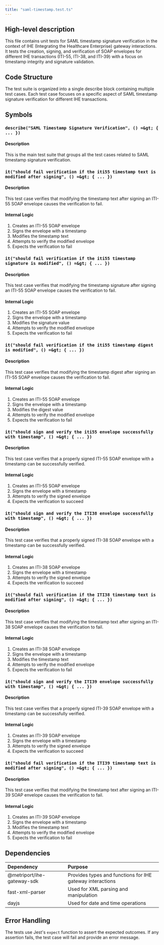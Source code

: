 ```yaml
---
title: "saml-timestamp.test.ts"
---
```


## High-level description
This file contains unit tests for SAML timestamp signature verification in the context of IHE (Integrating the Healthcare Enterprise) gateway interactions. It tests the creation, signing, and verification of SOAP envelopes for different IHE transactions (ITI-55, ITI-38, and ITI-39) with a focus on timestamp integrity and signature validation.

## Code Structure
The test suite is organized into a single describe block containing multiple test cases. Each test case focuses on a specific aspect of SAML timestamp signature verification for different IHE transactions.

## Symbols

### `describe("SAML Timestamp Signature Verification", () =&gt; { ... })`
#### Description
This is the main test suite that groups all the test cases related to SAML timestamp signature verification.

### `it("should fail verification if the iti55 timestamp text is modified after signing", () =&gt; { ... })`
#### Description
This test case verifies that modifying the timestamp text after signing an ITI-55 SOAP envelope causes the verification to fail.

#### Internal Logic
1. Creates an ITI-55 SOAP envelope
2. Signs the envelope with a timestamp
3. Modifies the timestamp text
4. Attempts to verify the modified envelope
5. Expects the verification to fail

### `it("should fail verification if the iti55 timestamp signature is modified", () =&gt; { ... })`
#### Description
This test case verifies that modifying the timestamp signature after signing an ITI-55 SOAP envelope causes the verification to fail.

#### Internal Logic
1. Creates an ITI-55 SOAP envelope
2. Signs the envelope with a timestamp
3. Modifies the signature value
4. Attempts to verify the modified envelope
5. Expects the verification to fail

### `it("should fail verification if the iti55 timestamp digest is modified", () =&gt; { ... })`
#### Description
This test case verifies that modifying the timestamp digest after signing an ITI-55 SOAP envelope causes the verification to fail.

#### Internal Logic
1. Creates an ITI-55 SOAP envelope
2. Signs the envelope with a timestamp
3. Modifies the digest value
4. Attempts to verify the modified envelope
5. Expects the verification to fail

### `it("should sign and verify the iti55 envelope successfully with timestamp", () =&gt; { ... })`
#### Description
This test case verifies that a properly signed ITI-55 SOAP envelope with a timestamp can be successfully verified.

#### Internal Logic
1. Creates an ITI-55 SOAP envelope
2. Signs the envelope with a timestamp
3. Attempts to verify the signed envelope
4. Expects the verification to succeed

### `it("should sign and verify the ITI38 envelope successfully with timestamp", () =&gt; { ... })`
#### Description
This test case verifies that a properly signed ITI-38 SOAP envelope with a timestamp can be successfully verified.

#### Internal Logic
1. Creates an ITI-38 SOAP envelope
2. Signs the envelope with a timestamp
3. Attempts to verify the signed envelope
4. Expects the verification to succeed

### `it("should fail verification if the ITI38 timestamp text is modified after signing", () =&gt; { ... })`
#### Description
This test case verifies that modifying the timestamp text after signing an ITI-38 SOAP envelope causes the verification to fail.

#### Internal Logic
1. Creates an ITI-38 SOAP envelope
2. Signs the envelope with a timestamp
3. Modifies the timestamp text
4. Attempts to verify the modified envelope
5. Expects the verification to fail

### `it("should sign and verify the ITI39 envelope successfully with timestamp", () =&gt; { ... })`
#### Description
This test case verifies that a properly signed ITI-39 SOAP envelope with a timestamp can be successfully verified.

#### Internal Logic
1. Creates an ITI-39 SOAP envelope
2. Signs the envelope with a timestamp
3. Attempts to verify the signed envelope
4. Expects the verification to succeed

### `it("should fail verification if the ITI39 timestamp text is modified after signing", () =&gt; { ... })`
#### Description
This test case verifies that modifying the timestamp text after signing an ITI-39 SOAP envelope causes the verification to fail.

#### Internal Logic
1. Creates an ITI-39 SOAP envelope
2. Signs the envelope with a timestamp
3. Modifies the timestamp text
4. Attempts to verify the modified envelope
5. Expects the verification to fail

## Dependencies
| Dependency | Purpose |
|:-----------|:--------|
| @metriport/ihe-gateway-sdk | Provides types and functions for IHE gateway interactions |
| fast-xml-parser | Used for XML parsing and manipulation |
| dayjs | Used for date and time operations |

## Error Handling
The tests use Jest's `expect` function to assert the expected outcomes. If any assertion fails, the test case will fail and provide an error message.